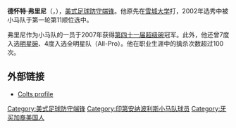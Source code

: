 {{Infobox NFL player
|name=德怀特·弗里尼<br />Dwight Freeney
|image=Dwight Freeney.JPG
|image_size=200
|alt=
|caption=2010年9月的一场比赛中
|number        = 93, 54
|position=[[防守端锋|防守端锋]]
|birth_date={{Birth date and age|1980|2|19|mf=y}}
|birth_place=[[康涅狄格州|康涅狄格州]][[哈特福德|哈特福德]]
|death_date=
|death_place=
|heightft=6
|heightin=1
|weight=268
|highschool=[[布鲁姆菲尔德高中|布鲁姆菲尔德高中]]
|college=[[雪城大学|雪城大学]]
|draftyear=2002年
|draftround=1
|draftpick=11
|debutyear=2002年
|debutteam=印第安纳波利斯小马
|finalteam=
|finalyear=
|pastteams     =
* [[印第安纳波利斯小马|印第安纳波利斯小马]] ({{NFL Year|2002}}–{{NFL Year|2012}})
* [[圣地牙哥电光|圣地牙哥电光]] ({{NFL Year|2013}}–{{NFL Year|2014}})
* [[亚利桑那红雀|亚利桑那红雀]] ({{NFL Year|2015}})
* [[亞特蘭大獵鷹|亞特蘭大獵鷹]] ({{NFL Year|2016}})
* [[西雅图海鹰|西雅图海鹰]] ({{NFL Year|2017}})
* [[底特律雄狮|底特律雄狮]] ({{NFL Year|2017}})
|highlights=<nowiki></nowiki>
* 7次入选明星碗（2003、2004、2005、2008、2009、2010、2011）
* 3次入选全明星第一队（2004、2005、2009）
* 入选全明星第二队（2003）
* [[超级碗|超级碗]]冠军（[[第四十一届超级碗|XLI]]）
* [[美联|美联]]年度防守球员（2005）
* NFL赛季擒杀数排名第一（16次，2004）
* 印城小马队史上擒杀数排名第一（102.5次）
* 100次擒杀俱乐部
* 入选NFL2000年代全明星队
|statweek=17
|statseason=2011
|statlabel1=擒抱
|statvalue1=286
|statlabel2=擒杀
|statvalue2=102.5
|statlabel3=迫使掉球
|statvalue3=43
|statlabel4=拦截
|statvalue4=0
|nfl=Dwight-Freeney
|pfr           = FreeDw00
}}
'''德怀特·弗里尼'''（{{lang-en|Dwight Freeney}}，{{bd|1980年|2月19日}}），[[美式足球|美式足球]][[防守端锋|防守端锋]]。他原先在[[雪城大学|雪城大学]]打，2002年选秀中被小马队于第一轮第11顺位选中。

弗里尼作为小马队的一员于2007年获得[[第四十一届超级碗|第四十一届超级碗]]冠军。此外，他还曾7度入选[[明星碗|明星碗]]、4度入选全明星队（All-Pro）。他在职业生涯中的擒杀次数超过100次。

== 外部链接 ==
* [https://web.archive.org/web/20050521074833/http://www.colts.com/sub.cfm?page=bio&player_id=121 Colts profile]

{{NFL2000s}}

{{DEFAULTSORT:Freeney, Dwight}}
[[Category:美式足球防守端锋|Category:美式足球防守端锋]]
[[Category:印第安纳波利斯小马队球员|Category:印第安纳波利斯小马队球员]]
[[Category:牙买加裔美国人|Category:牙买加裔美国人]]

{{美国体育人物小作品}}